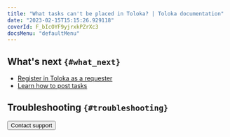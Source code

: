 ```yaml
---
title: "What tasks can't be placed in Toloka? | Toloka documentation"
date: "2023-02-15T15:15:26.929118"
coverId: F_bIcOYF9yjrxkPZrXc3
docsMenu: "defaultMenu"
---
```



<UnwantedText/>

## What's next `{#what_next}`
- [Register in Toloka as a requester](/docs/guide/access)
- [Learn how to post tasks](/docs/guide/first-project)

## Troubleshooting `{#troubleshooting}`

<FaqTaskSuitable/>

<Button themeColor="light" view="default" size="l" type="link" url="/docs/guide/troubleshooting/support?form-source=guide-unwanted">Contact support</Button>
